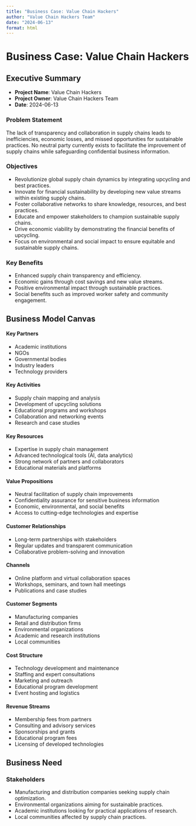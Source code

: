```yaml
---
title: "Business Case: Value Chain Hackers"
author: "Value Chain Hackers Team"
date: "2024-06-13"
format: html
---
```


# Business Case: Value Chain Hackers

## Executive Summary

- **Project Name**: Value Chain Hackers
- **Project Owner**: Value Chain Hackers Team
- **Date**: 2024-06-13

### Problem Statement

The lack of transparency and collaboration in supply chains leads to inefficiencies, economic losses, and missed opportunities for sustainable practices. No neutral party currently exists to facilitate the improvement of supply chains while safeguarding confidential business information.

### Objectives

- Revolutionize global supply chain dynamics by integrating upcycling and best practices.
- Innovate for financial sustainability by developing new value streams within existing supply chains.
- Foster collaborative networks to share knowledge, resources, and best practices.
- Educate and empower stakeholders to champion sustainable supply chains.
- Drive economic viability by demonstrating the financial benefits of upcycling.
- Focus on environmental and social impact to ensure equitable and sustainable supply chains.

### Key Benefits

- Enhanced supply chain transparency and efficiency.
- Economic gains through cost savings and new value streams.
- Positive environmental impact through sustainable practices.
- Social benefits such as improved worker safety and community engagement.

## Business Model Canvas

#### Key Partners

- Academic institutions
- NGOs
- Governmental bodies
- Industry leaders
- Technology providers

#### Key Activities

- Supply chain mapping and analysis
- Development of upcycling solutions
- Educational programs and workshops
- Collaboration and networking events
- Research and case studies

#### Key Resources

- Expertise in supply chain management
- Advanced technological tools (AI, data analytics)
- Strong network of partners and collaborators
- Educational materials and platforms

#### Value Propositions

- Neutral facilitation of supply chain improvements
- Confidentiality assurance for sensitive business information
- Economic, environmental, and social benefits
- Access to cutting-edge technologies and expertise

#### Customer Relationships

- Long-term partnerships with stakeholders
- Regular updates and transparent communication
- Collaborative problem-solving and innovation

#### Channels

- Online platform and virtual collaboration spaces
- Workshops, seminars, and town hall meetings
- Publications and case studies

#### Customer Segments

- Manufacturing companies
- Retail and distribution firms
- Environmental organizations
- Academic and research institutions
- Local communities

#### Cost Structure

- Technology development and maintenance
- Staffing and expert consultations
- Marketing and outreach
- Educational program development
- Event hosting and logistics

#### Revenue Streams

- Membership fees from partners
- Consulting and advisory services
- Sponsorships and grants
- Educational program fees
- Licensing of developed technologies

## Business Need

### Stakeholders

- Manufacturing and distribution companies seeking supply chain optimization.
- Environmental organizations aiming for sustainable practices.
- Academic institutions looking for practical applications of research.
- Local communities affected by supply chain practices.
